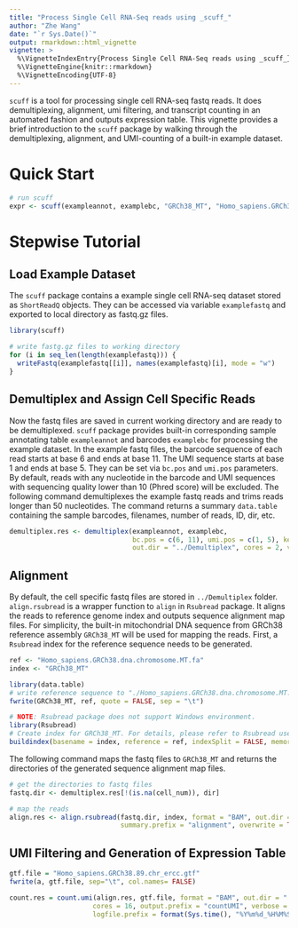 ```yaml
---
title: "Process Single Cell RNA-Seq reads using _scuff_"
author: "Zhe Wang"
date: "`r Sys.Date()`"
output: rmarkdown::html_vignette
vignette: >
  %\VignetteIndexEntry{Process Single Cell RNA-Seq reads using _scuff_}
  %\VignetteEngine{knitr::rmarkdown}
  %\VignetteEncoding{UTF-8}
---
```



`scuff` is a tool for processing single cell RNA-seq fastq reads. It does demultiplexing, alignment, umi filtering, and transcript counting in an automated fashion and outputs expression table. This vignette provides a brief introduction to the `scuff` package by walking through the demultiplexing, alignment, and UMI-counting of a built-in example dataset. 

# Quick Start

```r
# run scuff
expr <- scuff(exampleannot, examplebc, "GRCh38_MT", "Homo_sapiens.GRCh38.89.chr_ercc.gtf")
```

# Stepwise Tutorial
## Load Example Dataset

The `scuff` package contains a example single cell RNA-seq dataset stored as `ShortReadQ` objects. They can be accessed via variable `examplefastq` and exported to local directory as fastq.gz files.

```r
library(scuff)

# write fastg.gz files to working directory
for (i in seq_len(length(examplefastq))) {
  writeFastq(examplefastq[[i]], names(examplefastq)[i], mode = "w")
}
```

## Demultiplex and Assign Cell Specific Reads

Now the fastq files are saved in current working directory and are ready to be demultiplexed. `scuff` package provides built-in corresponding sample annotating table `exampleannot` and barcodes `examplebc` for processing the example dataset. In the example fastq files, the barcode sequence of each read starts at base 6 and ends at base 11. The UMI sequence starts at base 1 and ends at base 5. They can be set via `bc.pos` and `umi.pos` parameters. By default, reads with any nucleotide in the barcode and UMI sequences with sequencing quality lower than 10 (Phred score) will be excluded. The following command demultiplexes the example fastq reads and trims reads longer than 50 nucleotides. The command returns a summary `data.table` containing the sample barcodes, filenames, number of reads, ID, dir, etc. 

```r
demultiplex.res <- demultiplex(exampleannot, examplebc,
                               bc.pos = c(6, 11), umi.pos = c(1, 5), keep = 50, bc.qual = 10,
                               out.dir = "../Demultiplex", cores = 2, verbose = TRUE, overwrite = TRUE)
```

## Alignment

By default, the cell specific fastq files are stored in `../Demultiplex` folder. `align.rsubread` is a wrapper function to `align` in `Rsubread` package. It aligns the reads to reference genome index and outputs sequence alignment map files. For simplicity, the built-in mitochondrial DNA sequence from GRCh38 reference assembly `GRCh38_MT` will be used for mapping the reads. First, a `Rsubread` index for the reference sequence needs to be generated.

```r
ref <- "Homo_sapiens.GRCh38.dna.chromosome.MT.fa"
index <- "GRCh38_MT"

library(data.table)
# write reference sequence to "./Homo_sapiens.GRCh38.dna.chromosome.MT.fa".
fwrite(GRCh38_MT, ref, quote = FALSE, sep = "\t")

# NOTE: Rsubread package does not support Windows environment.
library(Rsubread)
# Create index for GRCh38_MT. For details, please refer to Rsubread user manual.
buildindex(basename = index, reference = ref, indexSplit = FALSE, memory = 16000)
```

The following command maps the fastq files to `GRCh38_MT` and returns the directories of the generated sequence alignment map files.

```r
# get the directories to fastq files
fastq.dir <- demultiplex.res[!(is.na(cell_num)), dir]

# map the reads
align.res <- align.rsubread(fastq.dir, index, format = "BAM", out.dir = "../Alignment", cores = 16,
                            summary.prefix = "alignment", overwrite = TRUE, verbose = TRUE)
```

## UMI Filtering and Generation of Expression Table

```r
gtf.file = "Homo_sapiens.GRCh38.89.chr_ercc.gtf"
fwrite(a, gtf.file, sep="\t", col.names= FALSE)

count.res = count.umi(align.res, gtf.file, format = "BAM", out.dir = "../Count", 
                     cores = 16, output.prefix = "countUMI", verbose = TRUE,
                     logfile.prefix = format(Sys.time(), "%Y%m%d_%H%M%S"))
```



